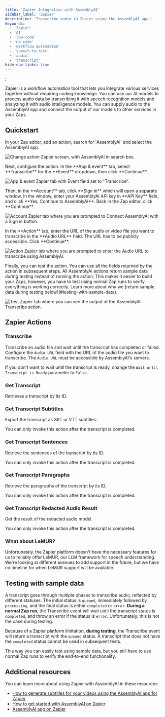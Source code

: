 ```yaml
---
title: 'Zapier Integration with AssemblyAI'
sidebar_label: 'Zapier'
description: 'Transcribe audio in Zapier using the AssemblyAI app.'
keywords:
  - 'Zapier'
  - 'AI'
  - 'low-code'
  - 'no-code'
  - 'workflow automation'
  - 'speech-to-text'
  - 'audio'
  - 'transcript'
hide-nav-links: true
---
```



  ;





Zapier is a workflow automation tool that lets you integrate various services together without requiring coding knowledge.
You can use our AI models to process audio data by transcribing it with speech recognition models and analyzing it with audio intelligence models.
You can supply audio to the AssemblyAI app and connect the output of our models to other services in your Zaps.




## Quickstart

<Steps>
<Step>
In your Zap editor, add an action, search for `AssemblyAI` and select the AssemblyAI app.

![Change action Zapier screen, with AssemblyAI in search box.](../../assets/img/integrations/zapier/1-change-action.png)

</Step>

<Step>
Next, configure the action.
In the **App & event** tab, select **Transcribe** for the **Event** dropdown, then click **Continue**.

![App & event Zapier tab with Event field set to "Transcribe".](../../assets/img/integrations/zapier/2-app-event.png)

</Step>

<Step>
Then, in the **Account** tab, click **Sign in** which will open a separate window.
In the window, enter your AssemblyAI API key in **API Key** field, and click **Yes, Continue to AssemblyAI**.
Back in the Zap editor, click **Continue**.

![Account Zapier tab where you are prompted to Connect AssemblyAI with a Sign in button.](../../assets/img/integrations/zapier/3-account.png)

</Step>

<Step>
In the **Action** tab, enter the URL of the audio or video file you want to transcribe in the **Audio URL** field.
The URL has to be publicly accessible. Click **Continue**.

![Action Zapier tab where you are prompted to enter the Audio URL to transcribe using AssemblyAI.](../../assets/img/integrations/zapier/4-action.png)

</Step>

<Step>
Finally, you can test the action. You can use all the fields returned by the action in subsequent steps.

<Note>
All AssemblyAI actions return sample data during testing instead of running the action.
This makes it easier to build your Zaps, however, you have to test using normal Zap runs to verify everything is working correctly.
Learn more about why we [return sample data during testing below](#testing-with-sample-data).
</Note>

![Test Zapier tab where you can see the output of the AssemblyAI Transcribe action.](../../assets/img/integrations/zapier/5-test.png)

</Step>
</Steps>




## Zapier Actions

### Transcribe

Transcribe an audio file and wait until the transcript has completed or failed.
Configure the `Audio URL` field with the URL of the audio file you want to transcribe.
The `Audio URL` must be accessible by AssemblyAI's servers.

If you don't want to wait until the transcript is ready, change the `Wait until Transcript is Ready` parameter to `False`.

### Get Transcript

Retrieves a transcript by its ID.

### Get Transcript Subtitles

Export the transcript as SRT or VTT subtitles.

<Note>
You can only invoke this action after the transcript is completed.
</Note>

### Get Transcript Sentences

Retrieve the sentences of the transcript by its ID.

<Note>
You can only invoke this action after the transcript is completed.
</Note>

### Get Transcript Paragraphs

Retrieve the paragraphs of the transcript by its ID.

<Note>
You can only invoke this action after the transcript is completed.
</Note>

### Get Transcript Redacted Audio Result

Get the result of the redacted audio model.

<Note>
You can only invoke this action after the transcript is completed.
</Note>

### What about LeMUR?

Unfortunately, the Zapier platform doesn't have the necessary features for us to reliably offer LeMUR, our LLM framework for speech understanding.
We're looking at different avenues to add support in the future, but we have no timeline for when LeMUR support will be available.




## Testing with sample data

A transcript goes through multiple phases to transcribe audio, reflected by different statuses.
The initial status is `queued`, immediately followed by `processing`, and the final status is either `completed` or `error`.
**During a normal Zap run**, the Transcribe event will wait until the transcript status is `completed`, and throw an error if the status is `error`.
Unfortunately, this is not the case during testing.


Because of a Zapier platform limitation, **during testing**, the Transcribe event will return a transcript with the `queued` status.
A transcript that does not have the `completed` status cannot be used in subsequent tests.

This way you can easily test using sample data, but you still have to use normal Zap runs to verify the end-to-end functionality.




## Additional resources

You can learn more about using Zapier with AssemblyAI in these resources:

- [How to generate subtitles for your videos using the AssemblyAI app for Zapier](https://www.assemblyai.com/blog/generate-subtitles-with-zapier)
- [How to get started with AssemblyAI on Zapier](https://help.zapier.com/hc/en-us/articles/16411509681933-How-to-get-started-with-AssemblyAI-on-Zapier)
- [AssemblyAI app on Zapier](https://zapier.com/apps/assemblyai/integrations)



